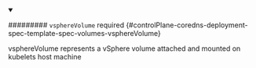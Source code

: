 


<details className="config-field" data-expandable="true" open>
<summary>

######### `vsphereVolume` <span className="config-field-required" data-required="false">required</span> <span className="config-field-type"></span> <span className="config-field-default"></span> <span className="config-field-enum"></span> {#controlPlane-coredns-deployment-spec-template-spec-volumes-vsphereVolume}

vsphereVolume represents a vSphere volume attached and mounted on kubelets host machine

</summary>

<PartialVspherevolumereference />


</details>
